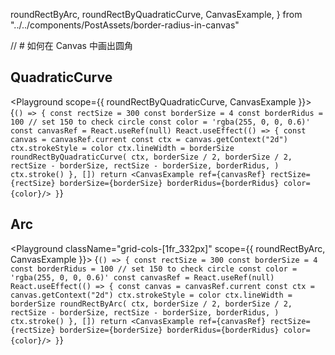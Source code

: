   roundRectByArc,
  roundRectByQuadraticCurve,
  CanvasExample,
} from "../../components/PostAssets/border-radius-in-canvas"

// # 如何在 Canvas 中画出圆角

## QuadraticCurve

<Playground scope={{ roundRectByQuadraticCurve, CanvasExample }}>
  {`() => {
    const rectSize = 300
    const borderSize = 4
    const borderRidus = 100 // set 150 to check circle
    const color = 'rgba(255, 0, 0, 0.6)'
    const canvasRef = React.useRef(null)
    React.useEffect(() => {
        const canvas = canvasRef.current
        const ctx = canvas.getContext("2d")
        ctx.strokeStyle = color
        ctx.lineWidth = borderSize
        roundRectByQuadraticCurve(
            ctx,
            borderSize / 2,
            borderSize / 2,
            rectSize - borderSize,
            rectSize - borderSize,
            borderRidus,
        )
        ctx.stroke()
    }, [])
    return <CanvasExample ref={canvasRef} rectSize={rectSize} borderSize={borderSize} borderRidus={borderRidus} color={color}/>
}`}
</Playground>

## Arc

<Playground className="grid-cols-[1fr_332px]" scope={{ roundRectByArc, CanvasExample }}>
  {`() => {
    const rectSize = 300
    const borderSize = 4
    const borderRidus = 100 // set 150 to check circle
    const color = 'rgba(255, 0, 0, 0.6)'
    const canvasRef = React.useRef(null)
    React.useEffect(() => {
        const canvas = canvasRef.current
        const ctx = canvas.getContext("2d")
        ctx.strokeStyle = color
        ctx.lineWidth = borderSize
        roundRectByArc(
            ctx,
            borderSize / 2,
            borderSize / 2,
            rectSize - borderSize,
            rectSize - borderSize,
            borderRidus,
        )
        ctx.stroke()
    }, [])
    return <CanvasExample ref={canvasRef} rectSize={rectSize} borderSize={borderSize} borderRidus={borderRidus} color={color}/>
}`}
</Playground>
